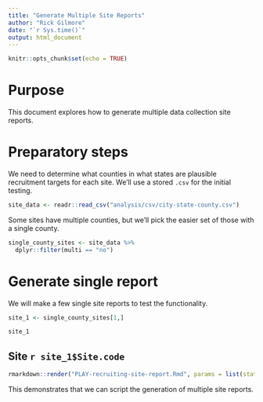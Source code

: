 ```yaml
---
title: "Generate Multiple Site Reports"
author: "Rick Gilmore"
date: "`r Sys.time()`"
output: html_document
---
```


```r
knitr::opts_chunk$set(echo = TRUE)
```

# Purpose

This document explores how to generate multiple data collection site reports.

# Preparatory steps

We need to determine what counties in what states are plausible recruitment targets for each site.
We'll use a stored `.csv` for the initial testing.

```r
site_data <- readr::read_csv("analysis/csv/city-state-county.csv")
```

Some sites have multiple counties, but we'll pick the easier set of those with a single county.

```r
single_county_sites <- site_data %>%
  dplyr::filter(multi == "no")
```

# Generate single report

We will make a few single site reports to test the functionality.

```r
site_1 <- single_county_sites[1,]

site_1
```

## Site `r site_1$Site.code`

```r
rmarkdown::render("PLAY-recruiting-site-report.Rmd", params = list(state = site_1$State, counties=site_1$County), output_file = paste0("PLAY-site-report-", site_1$Site.code, ".html"))
```

This demonstrates that we can script the generation of multiple site reports.
